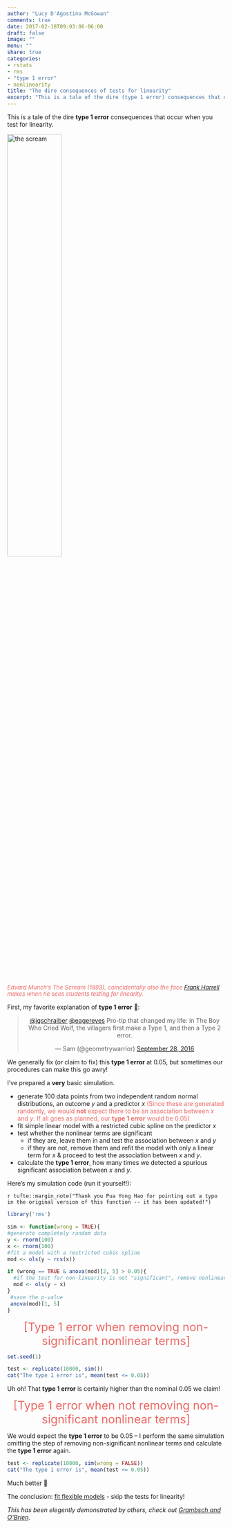```yaml
---
author: "Lucy D'Agostino McGowan"
comments: true
date: 2017-02-18T09:03:06-06:00
draft: false
image: ""
menu: ""
share: true
categories:
- rstats
- rms
- "type 1 error"
- nonlinearity
title: "The dire consequences of tests for linearity"
excerpt: "This is a tale of the dire (type 1 error) consequences that occur when you test for linearity 😱"
---
```



This is a tale of the dire **type 1 error** consequences that occur when you test for linearity.

<a href="https://upload.wikimedia.org/wikipedia/commons/thumb/f/f4/The_Scream.jpg/603px-The_Scream.jpg" target="_blank">
  <img src="https://upload.wikimedia.org/wikipedia/commons/thumb/f/f4/The_Scream.jpg/603px-The_Scream.jpg" width=50% alt="the scream">
</a>
<p style = "color:#EB6864; font-size: 10pt;LINE-HEIGHT:15px;">*Edvard Munch's The Scream (1893), coincidentally also the face [Frank Harrell](https://twitter.com/f2harrell) makes when he sees students testing for linearity.*</p>

First, my favorite explanation of **type 1 error** 🐺:

<center>

<blockquote class="twitter-tweet" data-conversation="none" data-lang="en"><p lang="en" dir="ltr"><a href="https://twitter.com/jgschraiber">@jgschraiber</a> <a href="https://twitter.com/eagereyes">@eagereyes</a> Pro-tip that changed my life: in The Boy Who Cried Wolf, the villagers first make a Type 1, and then a Type 2 error.</p>&mdash; Sam (@geometrywarrior) <a href="https://twitter.com/geometrywarrior/status/781162199540719616">September 28, 2016</a></blockquote> <script async src="https://platform.twitter.com/widgets.js" charset="utf-8"></script>

</center>

We generally fix (or claim to fix) this **type 1 error** at 0.05, but sometimes our procedures can make this go awry!

I've prepared a **very** basic simulation. 

* generate 100 data points from two independent random normal distributions, an outcome $y$ and a predictor $x$<span style = "color:#EB6864"> (Since these are generated randomly, we would **not** expect there to be an association between $x$ and $y$. If all goes as planned, our **type 1 error** would be 0.05) </span>
* fit simple linear model with a restricted cubic spline on the predictor $x$
* test whether the nonlinear terms are significant
  * if they are, leave them in and test the association between $x$ and $y$
  * if they are not, remove them and refit the model with only a linear term for $x$ & proceed to test the association between $x$ and $y$.  
* calculate the **type 1 error**, how many times we detected a spurious significant association between $x$ and $y$.

Here's my simulation code (run it yourself!):

`r tufte::margin_note("Thank you Pua Yong Hao for pointing out a typo in the original version of this function -- it has been updated!")`

```r
library('rms')

sim <- function(wrong = TRUE){
#generate completely random data
y <- rnorm(100)
x <- rnorm(100)
#fit a model with a restricted cubic spline
mod <- ols(y ~ rcs(x))

if (wrong == TRUE & anova(mod)[2, 5] > 0.05){
  #if the test for non-linearity is not "significant", remove nonlinear terms
  mod <- ols(y ~ x)
} 
 #save the p-value
 anova(mod)[1, 5]
}
```

<center>

<span style="color:#EB6864; font-size: 20pt"> 
[Type 1 error when removing non-significant nonlinear terms]

</span>

</center>


```r
set.seed(1) 
```

```r
test <- replicate(10000, sim()) 
cat("The type 1 error is", mean(test <= 0.05)) 
```

Uh oh! That **type 1 error** is certainly higher than the nominal 0.05 we claim!

<center>

<span style="color:#EB6864; font-size: 20pt"> [Type 1 error when not removing non-significant nonlinear terms]</span>

</center>

We would expect the **type 1 error** to be 0.05 -- I perform the same simulation omitting the step of removing non-significant nonlinear terms and calculate the **type 1 error** again.

```r
test <- replicate(10000, sim(wrong = FALSE))
cat("The type 1 error is", mean(test <= 0.05))
```
Much better 👯

The conclusion: [fit flexible models](http://livefreeordichotomize.com/2017/01/27/yoga-for-modeling/) - skip the tests for linearity!

*This has been elegently demonstrated by others, check out [Grambsch and O'Brien](http://onlinelibrary.wiley.com/doi/10.1002/sim.4780100504/full).*
